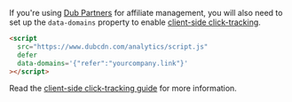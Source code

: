 If you're using [Dub Partners](/partners/quickstart) for affiliate management, you will also need to set up the `data-domains` property to enable [client-side click-tracking](/sdks/client-side/features/click-tracking).

```html
<script
  src="https://www.dubcdn.com/analytics/script.js"
  defer
  data-domains='{"refer":"yourcompany.link"}'
></script>
```

Read the [client-side click-tracking guide](/sdks/client-side/features/click-tracking) for more information.
